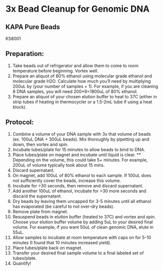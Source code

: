 # 3x Bead Cleanup for Genomic DNA
## KAPA Pure Beads
KS8001


## Preparation:
  1. Take beads out of refrigerator and allow them to come to room temperature before beginning. Vortex well.
  2. Prepare an aliquot of 80% ethanol using molecular grade ethanol and molecular grade H2O. Calculate how much you'll need by multiplying 200uL by (your number of samples + 1). For example, if you are cleaning 8 DNA samples, you will need 200*9=1800uL of 80% ethanol.
  3. Prepare an aliquot of your chosen elution buffer to heat to 37C (either in strip tubes if heating in thermocycler or a 1.5-2mL tube if using a heat block).

## Protocol:
  1. Combine a volume of your DNA sample with 3x that volume of beads (ex. 100uL DNA + 300uL beads). Mix thoroughly by pipetting up and down, then vortex and spin.
  2. Incubate tubes/plate for 15 minutes to allow beads to bind to DNA.
  3. Place tubes/plate on magnet and incubate until liquid is clear.
    ** Depending on the volume, this could take 5+ minutes. For example, 200uL of volume typically took about 15 mins.
  4. Discard supernatant.
  5. On magnet, add 100uL of 80% ethanol to each sample. If 100uL does not sufficiently cover the beads, increase this volume.
  6. Incubate for >30 seconds, then remove and discard supernatant.
  7. Add another 100uL of ethanol, incubate for >30 more seconds and discard the supernatant.
  8. Dry beads by leaving them uncapped for 3-5 minutes until all ethanol has evaporated (be careful to not over-dry beads).
  9. Remove plate from magnet.
  10. Resuspend beads in elution buffer (heated to 37C) and vortex and spin. Choose your elution buffer volume by adding 5uL to your desired final volume. For example, if you want 50uL of clean genomic DNA, elute in 55uL.
  11. Allow samples to incubate at room temperature with caps on for 5-10 minutes (I found that 10 minutes increased yield).
  12. Place tubes/plate back on magnet.
  13. Transfer your desired final sample volume to a final labeled set of tubes/plate. 
  14. Quantify!
